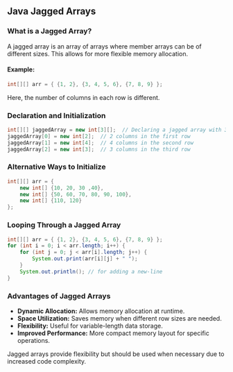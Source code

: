 ## Java Jagged Arrays

### What is a Jagged Array?
A jagged array is an array of arrays where member arrays can be of different sizes. This allows for more flexible memory allocation.

#### Example:
```java
int[][] arr = { {1, 2}, {3, 4, 5, 6}, {7, 8, 9} };
```
Here, the number of columns in each row is different.

### Declaration and Initialization
```java
int[][] jaggedArray = new int[3][];  // Declaring a jagged array with 3 rows
jaggedArray[0] = new int[2];  // 2 columns in the first row
jaggedArray[1] = new int[4];  // 4 columns in the second row
jaggedArray[2] = new int[3];  // 3 columns in the third row
```

### Alternative Ways to Initialize
```java
int[][] arr = { 
    new int[] {10, 20, 30 ,40},
    new int[] {50, 60, 70, 80, 90, 100},
    new int[] {110, 120}
};
```

### Looping Through a Jagged Array
```java
int[][] arr = { {1, 2}, {3, 4, 5, 6}, {7, 8, 9} };
for (int i = 0; i < arr.length; i++) {
    for (int j = 0; j < arr[i].length; j++) {
        System.out.print(arr[i][j] + " ");
    }
    System.out.println(); // for adding a new-line
}
```

### Advantages of Jagged Arrays
- **Dynamic Allocation:** Allows memory allocation at runtime.
- **Space Utilization:** Saves memory when different row sizes are needed.
- **Flexibility:** Useful for variable-length data storage.
- **Improved Performance:** More compact memory layout for specific operations.

Jagged arrays provide flexibility but should be used when necessary due to increased code complexity.
